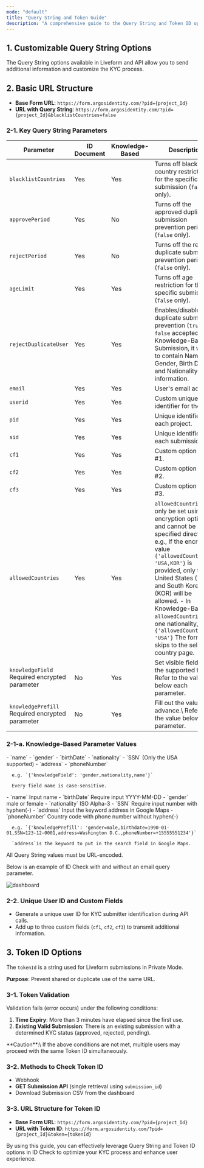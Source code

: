 ```yaml
---
mode: "default"
title: "Query String and Token Guide"
description: "A comprehensive guide to the Query String and Token ID options for Liveform. These options enable features such as transmitting additional information, preventing duplicate submissions, and identifying users. Explore essential tools to optimize your ID Check process."
---
```


## 1. Customizable Query String Options

The Query String options available in Liveform and API allow you to send additional information and customize the KYC process.

## 2. Basic URL Structure

- **Base Form URL**: `https://form.argosidentity.com/?pid={project_Id}`
- **URL with Query String**: `https://form.argosidentity.com/?pid={project_Id}&blacklistCountries=false`

### 2-1. Key Query String Parameters

| Parameter                                         | ID Document | Knowledge-Based | Description                                                                                                                                                                                                                                                                                                                                                                                      |
| ------------------------------------------------- | ----------- | --------------- | ------------------------------------------------------------------------------------------------------------------------------------------------------------------------------------------------------------------------------------------------------------------------------------------------------------------------------------------------------------------------------------------------ |
| `blacklistCountries`                              | Yes         | Yes             | Turns off blacklist country restrictions for the specific submission (`false` only).                                                                                                                                                                                                                                                                                                             |
| `approvePeriod`                                   | Yes         | No              | Turns off the approved duplicate submission prevention period (`false` only).                                                                                                                                                                                                                                                                                                                    |
| `rejectPeriod`                                    | Yes         | No              | Turns off the rejected duplicate submission prevention period (`false` only).                                                                                                                                                                                                                                                                                                                    |
| `ageLimit`                                        | Yes         | Yes             | Turns off age restriction for the specific submission (`false` only).                                                                                                                                                                                                                                                                                                                            |
| `rejectDuplicateUser`                             | Yes         | Yes             | Enables/disables duplicate submission prevention (`true` or `false` accepted).  - In Knowledge-Based Submission, it works to contain Name, Gender, Birth Date, and Nationality information.                                                                                                                                                                                                      |
| `email`                                           | Yes         | Yes             | User's email address.                                                                                                                                                                                                                                                                                                                                                                            |
| `userid`                                          | Yes         | Yes             | Custom unique identifier for the user.                                                                                                                                                                                                                                                                                                                                                           |
| `pid`                                             | Yes         | Yes             | Unique identifier for each project.                                                                                                                                                                                                                                                                                                                                                              |
| `sid`                                             | Yes         | Yes             | Unique identifier for each submission.                                                                                                                                                                                                                                                                                                                                                           |
| `cf1`                                             | Yes         | Yes             | Custom option field #1.                                                                                                                                                                                                                                                                                                                                                                          |
| `cf2`                                             | Yes         | Yes             | Custom option field #2.                                                                                                                                                                                                                                                                                                                                                                          |
| `cf3`                                             | Yes         | Yes             | Custom option field #3.                                                                                                                                                                                                                                                                                                                                                                          |
| `allowedCountries`                                | Yes         | Yes             | `allowedCountries` can only be set using the encryption option and cannot be specified directly. e.g., If the encrypted value `{'allowedCountries': 'USA,KOR'}` is provided, only the United States (USA) and South Korea (KOR) will be allowed.  - In Knowledge-Based, if `allowedCountries` set one nationality, e.g. `{'allowedCountries': 'USA'}` The form skips to the select country page. |
| `knowledgeField`     Required encrypted parameter | No          | Yes             | Set visible fields from the supported fields. Refer to the value below each parameter.                                                                                                                                                                                                                                                                                                           |
| `knowledgePrefill`   Required encrypted parameter | No          | Yes             | Fill out the value in advance.\\ Refer to the value below each parameter.                                                                                                                                                                                                                                                                                                                        |

### 2-1-a. Knowledge-Based Parameter Values

<AccordionGroup>
  <Accordion title="knowledgeField Parameter Values" defaultOpen icon="sparkles">
    - `name`
    - `gender`
    - `birthDate`
    - `nationality`
    - `SSN` (Only the USA supported)
    - `address`
    - `phoneNumber`

      e.g. `{'knowledgeField': 'gender,nationality,name'}`

      Every field name is case-sensitive.
  </Accordion>
  <Accordion title="knowledgePrefill Parameter Values" defaultOpen icon="sparkles">
    - `name` Input name
    - `birthDate` Require input YYYY-MM-DD
    - `gender` male or female
    - `nationality` ISO Alpha-3
    - `SSN` Require input number with hyphen(-)
    - `address` Input the keyword address in Google Maps
    - `phoneNumber` Country code with phone number without hyphen(-)

      e.g. `{'knowledgePrefill': 'gender=male,birthdate=1990-01-01,SSN=123-12-0001,address=Washington D.C.,phoneNumber=+15555551234'}` 

      `address`is the keyword to put in the search field in Google Maps.
  </Accordion>
</AccordionGroup>


<Note>
  All Query String values must be URL-encoded.
</Note>

Below is an example of ID Check with and without an email query parameter.

![dashboard](/images/en_email_queryparameter.png)

### 2-2. Unique User ID and Custom Fields

- Generate a unique user ID for KYC submitter identification during API calls.
- Add up to three custom fields (`cf1`, `cf2`, `cf3`) to transmit additional information.

## 3. Token ID Options

The `tokenId` is a string used for Liveform submissions in Private Mode.

**Purpose**: Prevent shared or duplicate use of the same URL.

### 3-1. Token Validation

Validation fails (error occurs) under the following conditions:

1. **Time Expiry**: More than 3 minutes have elapsed since the first use.
2. **Existing Valid Submission**: There is an existing submission with a determined KYC status (approved, rejected, pending).

<Warning>
  **Caution**:\
  If the above conditions are not met, multiple users may proceed with the same Token ID simultaneously.
</Warning>

### 3-2. Methods to Check Token ID

- Webhook
- **GET Submission API** (single retrieval using `submission_id`)
- Download Submission CSV from the dashboard

### 3-3. URL Structure for Token ID

- **Base Form URL**: `https://form.argosidentity.com/?pid={project_Id}`
- **URL with Token ID**: `https://form.argosidentity.com/?pid={project_Id}&token={tokenId}`

By using this guide, you can effectively leverage Query String and Token ID options in ID Check to optimize your KYC process and enhance user experience.